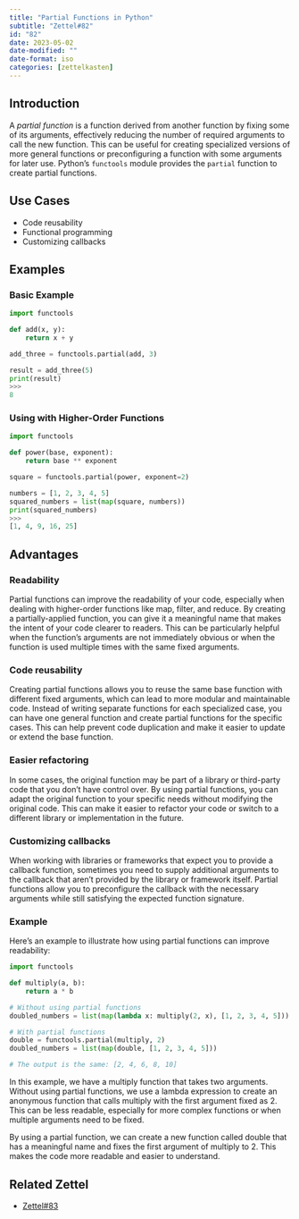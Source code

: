 ```yaml
---
title: "Partial Functions in Python"
subtitle: "Zettel#82"
id: "82"
date: 2023-05-02
date-modified: ""
date-format: iso
categories: [zettelkasten]
---
```

## Introduction

A *partial function* is a function derived from another function by fixing some of its arguments, effectively reducing the number of required arguments to call the new function. This can be useful for creating specialized versions of more general functions or preconfiguring a function with some arguments for later use. Python's `functools` module provides the `partial` function to create partial functions.

## Use Cases

* Code reusability
* Functional programming
* Customizing callbacks

## Examples

### Basic Example

```python
import functools

def add(x, y):
    return x + y

add_three = functools.partial(add, 3)

result = add_three(5)
print(result)
>>>
8
```

### Using with Higher-Order Functions

```python
import functools

def power(base, exponent):
    return base ** exponent

square = functools.partial(power, exponent=2)

numbers = [1, 2, 3, 4, 5]
squared_numbers = list(map(square, numbers))
print(squared_numbers)
>>>
[1, 4, 9, 16, 25]
```

## Advantages

### Readability

Partial functions can improve the readability of your code, especially when dealing with higher-order functions like map, filter, and reduce. By creating a partially-applied function, you can give it a meaningful name that makes the intent of your code clearer to readers. This can be particularly helpful when the function's arguments are not immediately obvious or when the function is used multiple times with the same fixed arguments.

### Code reusability

Creating partial functions allows you to reuse the same base function with different fixed arguments, which can lead to more modular and maintainable code. Instead of writing separate functions for each specialized case, you can have one general function and create partial functions for the specific cases. This can help prevent code duplication and make it easier to update or extend the base function.

### Easier refactoring

In some cases, the original function may be part of a library or third-party code that you don't have control over. By using partial functions, you can adapt the original function to your specific needs without modifying the original code. This can make it easier to refactor your code or switch to a different library or implementation in the future.

### Customizing callbacks

When working with libraries or frameworks that expect you to provide a callback function, sometimes you need to supply additional arguments to the callback that aren't provided by the library or framework itself. Partial functions allow you to preconfigure the callback with the necessary arguments while still satisfying the expected function signature.

### Example

Here's an example to illustrate how using partial functions can improve readability:

```python
import functools

def multiply(a, b):
    return a * b

# Without using partial functions
doubled_numbers = list(map(lambda x: multiply(2, x), [1, 2, 3, 4, 5]))

# With partial functions
double = functools.partial(multiply, 2)
doubled_numbers = list(map(double, [1, 2, 3, 4, 5]))

# The output is the same: [2, 4, 6, 8, 10]
```

In this example, we have a multiply function that takes two arguments. Without using partial functions, we use a lambda expression to create an anonymous function that calls multiply with the first argument fixed as 2. This can be less readable, especially for more complex functions or when multiple arguments need to be fixed.

By using a partial function, we can create a new function called double that has a meaningful name and fixes the first argument of multiply to 2. This makes the code more readable and easier to understand.

## Related Zettel

* [Zettel#83](/zettel/83)
